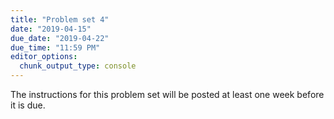 ```yaml
---
title: "Problem set 4"
date: "2019-04-15"
due_date: "2019-04-22"
due_time: "11:59 PM"
editor_options: 
  chunk_output_type: console
---
```


The instructions for this problem set will be posted at least one week before it is due.
